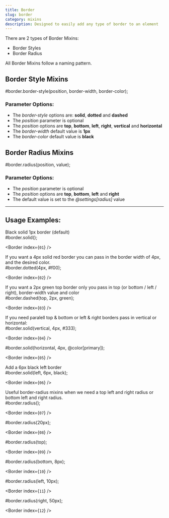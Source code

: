 ```yaml
---
title: Border
slug: border
category: mixins
description: Designed to easily add any type of border to an element
---
```



There are 2 types of Border Mixins: 
* Border Styles 
* Border Radius

All Border Mixins follow a naming pattern.

## Border Style Mixins

<div className="code-block">
  <CodeBlock>
    #border.border-style(position, border-width, border-color);
  </CodeBlock>
</div>

### Parameter Options:

* The *border-style* options are: **solid**, **dotted** and **dashed**
* The *position* parameter is optional
* The *position* options are **top**, **bottom**, **left**, **right**, **vertical** and **horizontal**
* The *border-width* default value is **1px**
* The *border-color* default value is **black**

## Border Radius Mixins

<div className="code-block">
  <CodeBlock>
    #border.radius(position, value);
  </CodeBlock>
</div>

### Parameter Options:

* The *position* parameter is optional
* The *position* options are **top**, **bottom**, **left** and **right**
* The default value is set to the *@settings[radius]* value

---

## Usage Examples:


<div className={`code-block__description`}>
  Black solid 1px border (default)
</div>

<div className="code-block">
  <CodeBlock>
    #border.solid();
  </CodeBlock>

  <Border index={`01`} />
</div>

<div className={`code-block__description`}>
  If you want a 4px solid red border you can pass in the border width of 4px, and the desired color.
</div>

<div className="code-block">
  <CodeBlock>
    #border.dotted(4px, #f00);
  </CodeBlock>

  <Border index={`02`} />
</div>

<div className={`code-block__description`}>
  If you want a 2px green top border only you pass in top (or bottom / left / right), border-width value and color
</div>

<div className="code-block">
  <CodeBlock>
    #border.dashed(top, 2px, green);
  </CodeBlock>

  <Border index={`03`} />
</div>

<div className={`code-block__description`}>
  If you need paralell top & bottom or left & right borders pass in vertical or horizontal:
</div>

<div className="code-block">
  <CodeBlock>
    #border.solid(vertical, 4px, #333);
  </CodeBlock>

  <Border index={`04`} />
</div>

<div className="code-block">
  <CodeBlock>
    #border.solid(horizontal, 4px, @color[primary]);
  </CodeBlock>
  
  <Border index={`05`} />
</div>

<div className={`code-block__description`}>
  Add a 6px black left border
</div>

<div className="code-block">
  <CodeBlock>
    #border.solid(left, 6px, black);
  </CodeBlock>

  <Border index={`06`} />
</div>

<div className={`code-block__description`}>
  Useful border-radius mixins when we need a top left and right radius or 
  bottom left and right radius.
</div>

<div className="code-block">
  <CodeBlock>
    #border.radius();
  </CodeBlock>

  <Border index={`07`} />
</div>

<div className="code-block">
  <CodeBlock>
    #border.radius(20px);
  </CodeBlock>

  <Border index={`08`} />
</div>

<div className="code-block">
  <CodeBlock>
    #border.radius(top);
  </CodeBlock>

  <Border index={`09`} />
</div>

<div className="code-block">
  <CodeBlock>
    #border.radius(bottom, 8px);
  </CodeBlock>

  <Border index={`10`} />
</div>

<div className="code-block">
  <CodeBlock>
    #border.radius(left, 10px);
  </CodeBlock>

  <Border index={`11`} />
</div>

<div className="code-block">
  <CodeBlock>
    #border.radius(right, 50px);
  </CodeBlock>

  <Border index={`12`} />
</div>